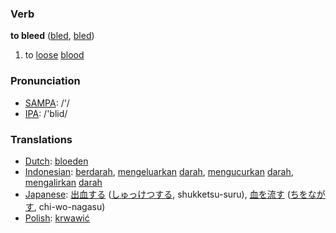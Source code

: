 === Verb ===

'''to bleed''' ([[bled]], [[bled]])

# to [[loose]] [[blood]]

=== Pronunciation ===
*[[w:SAMPA|SAMPA]]: /'/
*[[w:IPA|IPA]]: /'blid/

=== Translations ===
*[[Dutch]]: [[bloeden]]
*[[Indonesian]]: [[darah|berdarah]], [[keluar|mengeluarkan]] [[darah]], [[kucur|mengucurkan]] [[darah]], [[alir|mengalirkan]] [[darah]] 
*[[Japanese]]: [[出血]]する ([[しゅっけつ]]する, shukketsu-suru), [[血]]を[[流す]] ([[ち]]を[[ながす]], chi-wo-nagasu)
*[[Polish]]: [[krwawić]]